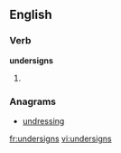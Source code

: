 
==English==

===Verb===
'''undersigns'''

# {{third-person singular of|undersign}}

===Anagrams===
* [[undressing#English|undressing]]

[[fr:undersigns]]
[[vi:undersigns]]